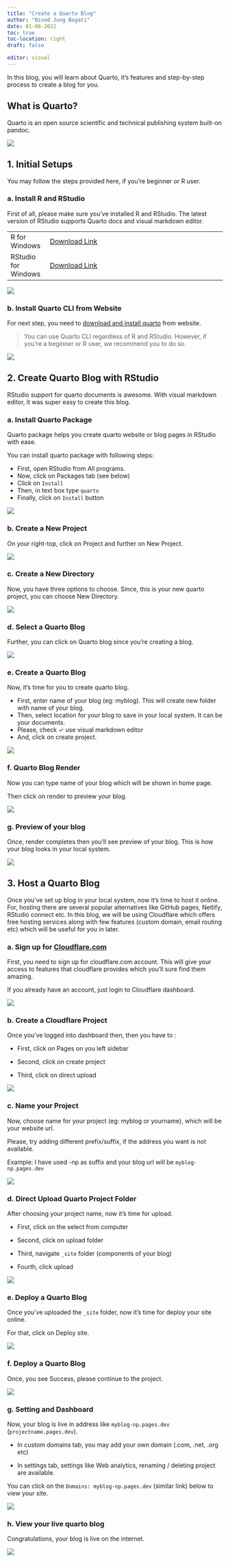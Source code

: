 ```yaml
---
title: "Create a Quarto Blog"
author: "Binod Jung Bogati"
date: 01-08-2022
toc: true
toc-location: right
draft: false

editor: visual
---
```


In this blog, you will learn about Quarto, it's features and step-by-step process to create a blog for you.

## What is Quarto?

Quarto is an open source scientific and technical publishing system built-on pandoc.

![](images/intro-quarto.jpg)

## 1. Initial Setups

You may follow the steps provided here, if you're beginner or R user.

### a. Install R and RStudio

First of all, please make sure you've installed R and RStudio. The latest version of RStudio supports Quarto docs and visual markdown editor.

|                     |                                                                                              |
|---------------------|----------------------------------------------------------------------------------------------|
| R for Windows       | [Download Link](https://cran.r-project.org/bin/windows/base/){rel="nofollow"}                |
| RStudio for Windows | [Download Link](https://www.rstudio.com/products/rstudio/download/#download){rel="nofollow"} |

![](images/install-r-rstudio.jpg)

### b. Install Quarto CLI from Website

For next step, you need to [download and install quarto](https://quarto.org/docs/get-started/){rel="nofollow"} from website.

> You can use Quarto CLI regardless of R and RStudio. However, if you're a beginner or R user, we recommend you to do so.

![](images/download-quarto-cli.jpg)

## 2. Create Quarto Blog with RStudio

RStudio support for quarto documents is awesome. With visual markdown editor, it was super easy to create this blog.

### a. Install Quarto Package

Quarto package helps you create quarto website or blog pages in RStudio with ease.

You can install quarto package with following steps:

-   First, open RStudio from All programs.
-   Now, click on Packages tab (see below)
-   Click on `Install`
-   Then, in text box type `quarto`
-   Finally, click on `Install` button

![](images/install-quarto-package.jpg)

### b. Create a New Project

On your right-top, click on Project and further on New Project.

![](images/new-quarto-project.jpg)

### c. Create a New Directory

Now, you have three options to choose. Since, this is your new quarto project, you can choose New Directory.

![](images/new-directory-create.jpg)

### d. Select a Quarto Blog

Further, you can click on Quarto blog since you're creating a blog.

![](images/quarto-blog-click.jpg)

### e. Create a Quarto Blog

Now, it's time for you to create quarto blog.

-   First, enter name of your blog (eg: myblog). This will create new folder with name of your blog.
-   Then, select location for your blog to save in your local system. It can be your documents.
-   Please, check ✓ use visual markdown editor
-   And, click on create project.

![](images/create-quarto-blog-5.jpg)

### f. Quarto Blog Render

Now you can type name of your blog which will be shown in home page.

Then click on render to preview your blog.

![](images/quarto-blog-render.jpg)

### g. Preview of your blog

Once, render completes then you'll see preview of your blog. This is how your blog looks in your local system.

![](images/quarto-index-page.png)

## 3. Host a Quarto Blog

Once you've set up blog in your local system, now it's time to host it online. For, hosting there are several popular alternatives like GitHub pages, Netlify, RStudio connect etc. In this blog, we will be using Cloudflare which offers free hosting services along with few features (custom domain, email routing etc) which will be useful for you in later.

### a. Sign up for [Cloudflare.com](https://dash.cloudflare.com/sign-up)

First, you need to sign up for cloudflare.com account. This will give your access to features that cloudflare provides which you'll sure find them amazing.

If you already have an account, just login to Cloudflare dashboard.

![](images/signup-cloudflare-account.jpg)

### b. Create a Cloudflare Project

Once you've logged into dashboard then, then you have to :

-   First, click on Pages on you left sidebar

-   Second, click on create project

-   Third, click on direct upload

![](images/create-cloudflare-pages-project.jpg)

### c. Name your Project

Now, choose name for your project (eg: myblog or yourname), which will be your website url.

Please, try adding different prefix/suffix, if the address you want is not available.

Example: I have used -np as suffix and your blog url will be `myblog-np.pages.dev`

![](images/create-cloudflare-project.jpg)

### d. Direct Upload Quarto Project Folder

After choosing your project name, now it's time for upload.

-   First, click on the select from computer

-   Second, click on upload folder

-   Third, navigate `_site` folder (components of your blog)

-   Fourth, click upload

![](images/upload-quarto-project-folder.jpg)

### e. Deploy a Quarto Blog

Once you've uploaded the `_site` folder, now it's time for deploy your site online.

For that, click on Deploy site.

![](images/deploy-quarto-blog-cloudflare.jpg)

### f. Deploy a Quarto Blog

Once, you see Success, please continue to the project.

![](images/deploy-quarto-blog-success.jpg)

### g. Setting and Dashboard

Now, your blog is live in address like `myblog-np.pages.dev` (`projectname.pages.dev`).

-   In custom domains tab, you may add your own domain (.com, .net, .org etc)

-   In settings tab, settings like Web analytics, renaming / deleting project are available.

You can click on the `Domains: myblog-np.pages.dev` (similar link) below to view your site.

![](images/cloudflare-pages-dashboard.jpg)

### h. View your live quarto blog

Congratulations, your blog is live on the internet.

![](images/live-quarto-blog.png)
